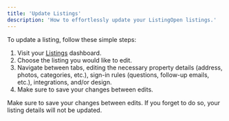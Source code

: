 ```yaml
---
title: 'Update Listings'
description: 'How to effortlessly update your ListingOpen listings.'
---
```


To update a listing, follow these simple steps:

1. Visit your [Listings](https://listingopen.com/listings) dashboard.
2. Choose the listing you would like to edit.
3. Navigate between tabs, editing the necessary property details (address, photos, categories, etc.), sign-in rules (questions, follow-up emails, etc.), integrations, and/or design.
4. Make sure to save your changes between edits.

<Note>Make sure to save your changes between edits. If you forget to do so, your listing details will not be updated.</Note>
